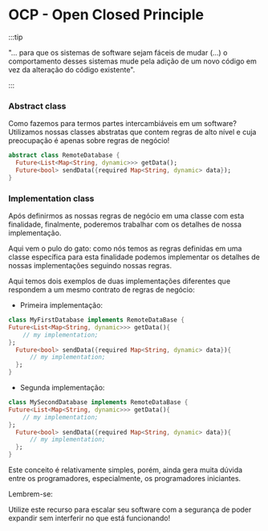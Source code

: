 # OCP - Open Closed Principle

:::tip

"... para que os sistemas de software sejam fáceis de mudar (...) o comportamento desses sistemas mude pela adição de um novo código em vez da alteração do código existente".

:::

### Abstract class

Como fazemos para termos partes intercambiáveis em um software? Utilizamos nossas classes abstratas que contem regras de alto nível e cuja preocupação é apenas sobre regras de negócio!

```dart
abstract class RemoteDatabase {
  Future<List<Map<String, dynamic>>> getData();
  Future<bool> sendData({required Map<String, dynamic> data});
}
```

### Implementation class

Após definirmos as nossas regras de negócio em uma classe com esta finalidade, finalmente, poderemos trabalhar com os detalhes de nossa implementação.

Aqui vem o pulo do gato: como nós temos as regras definidas em uma classe específica para esta finalidade podemos implementar os detalhes de nossas implementações seguindo nossas regras.

Aqui temos dois exemplos de duas implementações diferentes que respondem a um mesmo contrato de regras de negócio:

- Primeira implementação: 

```dart
class MyFirstDatabase implements RemoteDataBase {
Future<List<Map<String, dynamic>>> getData(){
    // my implementation;
};
  Future<bool> sendData({required Map<String, dynamic> data}){
      // my implementation;
  };
}
```

- Segunda implementação: 


```dart
class MySecondDatabase implements RemoteDataBase {
Future<List<Map<String, dynamic>>> getData(){
    // my implementation;
};
  Future<bool> sendData({required Map<String, dynamic> data}){
      // my implementation;
  };
}
```

Este conceito é relativamente simples, porém, ainda gera muita dúvida entre os programadores, especialmente, os programadores iniciantes.

Lembrem-se:

Utilize este recurso para escalar seu software com a segurança de poder expandir sem interferir no que está funcionando!